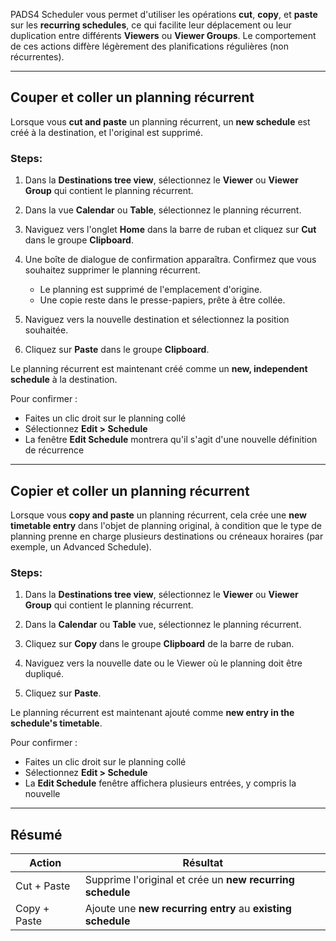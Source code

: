 PADS4 Scheduler vous permet d'utiliser les opérations **cut**, **copy**, et **paste** sur les **recurring schedules**, ce qui facilite leur déplacement ou leur duplication entre différents **Viewers** ou **Viewer Groups**. Le comportement de ces actions diffère légèrement des planifications régulières (non récurrentes).

***

## Couper et coller un planning récurrent

Lorsque vous **cut and paste** un planning récurrent, un **new schedule** est créé à la destination, et l'original est supprimé.

### Steps:

1. Dans la **Destinations tree view**, sélectionnez le **Viewer** ou **Viewer Group** qui contient le planning récurrent.

2. Dans la vue **Calendar** ou **Table**, sélectionnez le planning récurrent.

3. Naviguez vers l'onglet **Home** dans la barre de ruban et cliquez sur **Cut** dans le groupe **Clipboard**.

4. Une boîte de dialogue de confirmation apparaîtra. Confirmez que vous souhaitez supprimer le planning récurrent.

   * Le planning est supprimé de l'emplacement d'origine.
   * Une copie reste dans le presse-papiers, prête à être collée.

5. Naviguez vers la nouvelle destination et sélectionnez la position souhaitée.

6. Cliquez sur **Paste** dans le groupe **Clipboard**.

Le planning récurrent est maintenant créé comme un **new, independent schedule** à la destination.

Pour confirmer :

* Faites un clic droit sur le planning collé
* Sélectionnez **Edit > Schedule**
* La fenêtre **Edit Schedule** montrera qu'il s'agit d'une nouvelle définition de récurrence

***

## Copier et coller un planning récurrent

Lorsque vous **copy and paste** un planning récurrent, cela crée une **new timetable entry** dans l'objet de planning original, à condition que le type de planning prenne en charge plusieurs destinations ou créneaux horaires (par exemple, un Advanced Schedule).

### Steps:

1. Dans la **Destinations tree view**, sélectionnez le **Viewer** ou **Viewer Group** qui contient le planning récurrent.

2. Dans la **Calendar** ou **Table** vue, sélectionnez le planning récurrent.

3. Cliquez sur **Copy** dans le groupe **Clipboard** de la barre de ruban.

4. Naviguez vers la nouvelle date ou le Viewer où le planning doit être dupliqué.

5. Cliquez sur **Paste**.

Le planning récurrent est maintenant ajouté comme **new entry in the schedule's timetable**.

Pour confirmer :

* Faites un clic droit sur le planning collé
* Sélectionnez **Edit > Schedule**
* La **Edit Schedule** fenêtre affichera plusieurs entrées, y compris la nouvelle

***

## Résumé

| Action       | Résultat                                                    |
| ------------ | ----------------------------------------------------------- |
| Cut + Paste  | Supprime l'original et crée un **new recurring schedule**   |
| Copy + Paste | Ajoute une **new recurring entry** au **existing schedule** |
